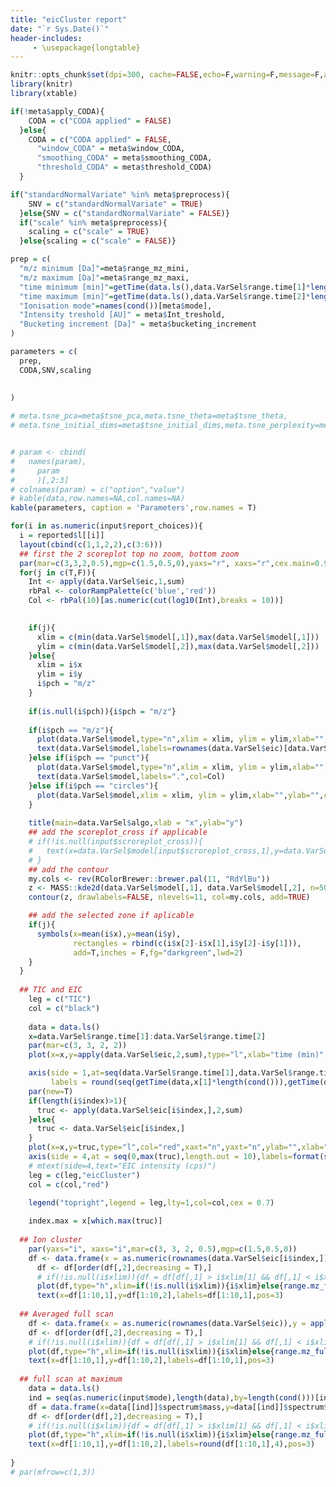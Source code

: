 ```yaml
---
title: "eicCluster report"
date: "`r Sys.Date()`"
header-includes:
     - \usepackage{longtable}
---
```



```r
knitr::opts_chunk$set(dpi=300, cache=FALSE,echo=F,warning=F,message=F,autodep=T,fig.height=7,fig.width=7,dpi=300)
library(knitr)
library(xtable)
```

```r
if(!meta$apply_CODA){
    CODA = c("CODA applied" = FALSE)
  }else{
    CODA = c("CODA applied" = FALSE,
      "window_CODA" = meta$window_CODA,
      "smoothing_CODA" = meta$smoothing_CODA,
      "threshold_CODA" = meta$threshold_CODA)
  }

if("standardNormalVariate" %in% meta$preprocess){
    SNV = c("standardNormalVariate" = TRUE)
  }else{SNV = c("standardNormalVariate" = FALSE)}
  if("scale" %in% meta$preprocess){
    scaling = c("scale" = TRUE)
  }else{scaling = c("scale" = FALSE)}

prep = c(
  "m/z minimum [Da]"=meta$range_mz_mini,
  "m/z maximum [Da]"=meta$range_mz_maxi,
  "time minimum [min]"=getTime(data.ls(),data.VarSel$range.time[1]*length(cond())),
  "time maximum [min]"=getTime(data.ls(),data.VarSel$range.time[2]*length(cond())),
  "Ionisation mode"=names(cond())[meta$mode],
  "Intensity treshold [AU]" = meta$Int_treshold,
  "Bucketing increment [Da]" = meta$bucketing_increment
)

parameters = c(
  prep,
  CODA,SNV,scaling
  
  
)

# meta.tsne_pca=meta$tsne_pca,meta.tsne_theta=meta$tsne_theta,
# meta.tsne_initial_dims=meta$tsne_initial_dims,meta.tsne_perplexity=meta$tsne_perplexity,meta.tsne_max_iter=meta$tsne_max_iter,meta.tsne_whiten=meta$tsne_whiten,meta.kmeans_center=meta$kmeans_center,meta.kmeans_iter_max=meta$kmeans_iter_max


# param <- cbind(
#   names(param),
#     param
#     )[,2:3]
# colnames(param) = c("option","value")
# kable(data,row.names=NA,col.names=NA)
kable(parameters, caption = 'Parameters',row.names = T)

```


```r

for(i in as.numeric(input$report_choices)){
  i = reported$l[[i]]
  layout(cbind(c(1,1,2,2),c(3:6)))
  ## first the 2 scoreplot top no zoom, bottom zoom
  par(mar=c(3,3,2,0.5),mgp=c(1.5,0.5,0),yaxs="r", xaxs="r",cex.main=0.9)
  for(j in c(T,F)){ 
    Int <- apply(data.VarSel$eic,1,sum)
    rbPal <- colorRampPalette(c('blue','red'))
    Col <- rbPal(10)[as.numeric(cut(log10(Int),breaks = 10))]

    
    if(j){
      xlim = c(min(data.VarSel$model[,1]),max(data.VarSel$model[,1]))
      ylim = c(min(data.VarSel$model[,2]),max(data.VarSel$model[,2]))
    }else{
      xlim = i$x
      ylim = i$y
      i$pch = "m/z"
    }
    
    if(is.null(i$pch)){i$pch = "m/z"}
    
    if(i$pch == "m/z"){
      plot(data.VarSel$model,type="n",xlim = xlim, ylim = ylim,xlab="",ylab="")
      text(data.VarSel$model,labels=rownames(data.VarSel$eic)[data.VarSel$keep],col=Col)
    }else if(i$pch == "punct"){
      plot(data.VarSel$model,type="n",xlim = xlim, ylim = ylim,xlab="",ylab="")
      text(data.VarSel$model,labels=".",col=Col)
    }else if(i$pch == "circles"){
      plot(data.VarSel$model,xlim = xlim, ylim = ylim,xlab="",ylab="",col=Col)
    }
    
    title(main=data.VarSel$algo,xlab = "x",ylab="y")
    ## add the scoreplot_cross if applicable
    # if(!is.null(input$scroreplot_cross)){
    #   text(x=data.VarSel$model[input$scroreplot_cross,1],y=data.VarSel$model[input$scroreplot_cross,2],labels="X",col="darkgreen",cex=3)
    # }
    ## add the contour
    my.cols <- rev(RColorBrewer::brewer.pal(11, "RdYlBu"))
    z <- MASS::kde2d(data.VarSel$model[,1], data.VarSel$model[,2], n=50)
    contour(z, drawlabels=FALSE, nlevels=11, col=my.cols, add=TRUE)

    ## add the selected zone if aplicable
    if(j){
      symbols(x=mean(i$x),y=mean(i$y),
              rectangles = rbind(c(i$x[2]-i$x[1],i$y[2]-i$y[1])),
              add=T,inches = F,fg="darkgreen",lwd=2)
    }
  }
  
  ## TIC and EIC
    leg = c("TIC")
    col = c("black")
    
    data = data.ls()
    x=data.VarSel$range.time[1]:data.VarSel$range.time[2]
    par(mar=c(3, 3, 2, 2))
    plot(x=x,y=apply(data.VarSel$eic,2,sum),type="l",xlab="time (min)",ylab="TIC intensity (cps)",xaxt="n")

    axis(side = 1,at=seq(data.VarSel$range.time[1],data.VarSel$range.time[2],length.out = 10),
         labels = round(seq(getTime(data,x[1]*length(cond())),getTime(data,x[length(x)]*length(cond())),length.out = 10),2))
    par(new=T)
    if(length(i$index)>1){
      truc <- apply(data.VarSel$eic[i$index,],2,sum)
    }else{
      truc <- data.VarSel$eic[i$index,]
    }
    plot(x=x,y=truc,type="l",col="red",xaxt="n",yaxt="n",ylab="",xlab="")
    axis(side = 4,at = seq(0,max(truc),length.out = 10),labels=format(seq(0,max(truc),length.out = 10),scientific = T,digits = 2),col = 2,col.ticks = 2)
    # mtext(side=4,text="EIC intensity (cps)")
    leg = c(leg,"eicCluster")
    col = c(col,"red")

    legend("topright",legend = leg,lty=1,col=col,cex = 0.7)
    
    index.max = x[which.max(truc)]
    
  ## Ion cluster
    par(yaxs="i", xaxs="i",mar=c(3, 3, 2, 0.5),mgp=c(1.5,0.5,0))
    df <- data.frame(x = as.numeric(rownames(data.VarSel$eic[i$index,])),y = apply(data.VarSel$eic[i$index,],1,sum))
      df <- df[order(df[,2],decreasing = T),]
      # if(!is.null(i$xlim)){df = df[df[,1] > i$xlim[1] && df[,1] < i$xlim[2],]}
      plot(df,type="h",xlim=if(!is.null(i$xlim)){i$xlim}else{range.mz_full()},ylab="intensity [AU]",xlab=expression(italic(m/z)),ylim=c(0,df[1,2]*1.2),main="Selected ion cluster")
      text(x=df[1:10,1],y=df[1:10,2],labels=df[1:10,1],pos=3)
      
  ## Averaged full scan
    df <- data.frame(x = as.numeric(rownames(data.VarSel$eic)),y = apply(data.VarSel$eic,1,sum))
    df <- df[order(df[,2],decreasing = T),]
    # if(!is.null(i$xlim)){df = df[df[,1] > i$xlim[1] && df[,1] < i$xlim[2],]}
    plot(df,type="h",xlim=if(!is.null(i$xlim)){i$xlim}else{range.mz_full()},ylab="intensity [AU]",xlab=expression(italic(m/z)),ylim=c(0,df[1,2]*1.2),main="Averaged full scan")
    text(x=df[1:10,1],y=df[1:10,2],labels=df[1:10,1],pos=3)
    
  ## full scan at maximum
    data = data.ls()
    ind = seq(as.numeric(input$mode),length(data),by=length(cond()))[index.max] ## truc refer to the TIC EIC spectrum defined before
    df = data.frame(x=data[[ind]]$spectrum$mass,y=data[[ind]]$spectrum$intensity)
    df <- df[order(df[,2],decreasing = T),]
    # if(!is.null(i$xlim)){df = df[df[,1] > i$xlim[1] && df[,1] < i$xlim[2],]}
    plot(df,type="h",xlim=if(!is.null(i$xlim)){i$xlim}else{range.mz_full()},ylab="intensity [AU]",xlab=expression(italic(m/z)),ylim=c(0,df[1,2]*1.2),main="Full scan at cluster EIC maximum")
    text(x=df[1:10,1],y=df[1:10,2],labels=round(df[1:10,1],4),pos=3)
  
}
# par(mfrow=c(1,3))

```
  
